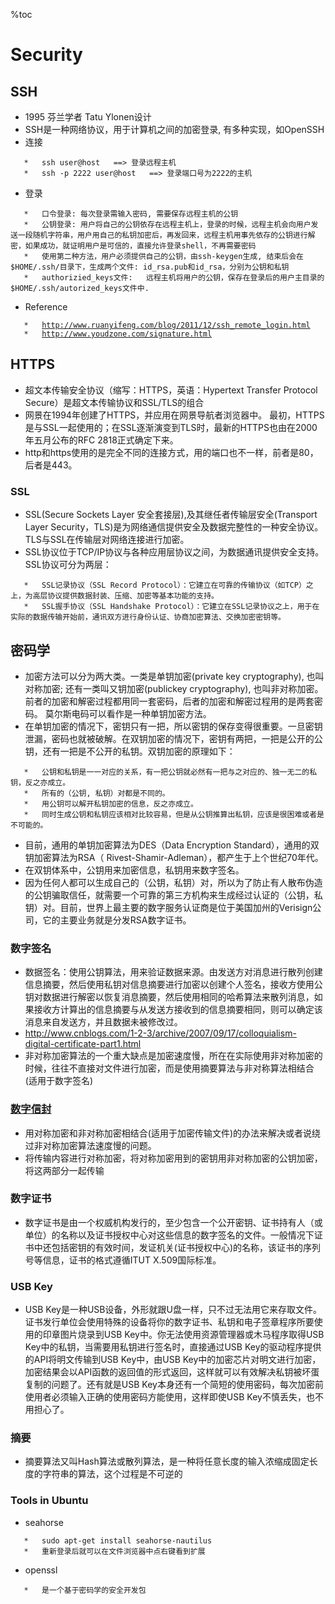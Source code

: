 %toc
= Security =
== SSH ==
*   1995 芬兰学者 Tatu Ylonen设计
*   SSH是一种网络协议，用于计算机之间的加密登录, 有多种实现，如OpenSSH
*   连接
    *   ssh user@host   ==> 登录远程主机
    *   ssh -p 2222 user@host   ==> 登录端口号为2222的主机
*   登录
    *   口令登录: 每次登录需输入密码, 需要保存远程主机的公钥
    *   公钥登录: 用户将自己的公钥依存在远程主机上，登录的时候，远程主机会向用户发送一段随机字符串，用户用自己的私钥加密后，再发回来，远程主机用事先依存的公钥进行解密，如果成功，就证明用户是可信的，直接允许登录shell，不再需要密码
    *   使用第二种方法，用户必须提供自己的公钥，由ssh-keygen生成, 结束后会在$HOME/.ssh/目录下，生成两个文件: id_rsa.pub和id_rsa，分别为公钥和私钥
    *   authorizied_keys文件:   远程主机将用户的公钥，保存在登录后的用户主目录的$HOME/.ssh/autorized_keys文件中.
*   Reference
    *   http://www.ruanyifeng.com/blog/2011/12/ssh_remote_login.html
    *   http://www.youdzone.com/signature.html

== HTTPS ==
*   超文本传输安全协议（缩写：HTTPS，英语：Hypertext Transfer Protocol Secure）是超文本传输协议和SSL/TLS的组合
*   网景在1994年创建了HTTPS，并应用在网景导航者浏览器中。 最初，HTTPS是与SSL一起使用的；在SSL逐渐演变到TLS时，最新的HTTPS也由在2000年五月公布的RFC 2818正式确定下来。
*   http和https使用的是完全不同的连接方式，用的端口也不一样，前者是80，后者是443。

=== SSL ===
*   SSL(Secure Sockets Layer 安全套接层),及其继任者传输层安全(Transport Layer Security，TLS)是为网络通信提供安全及数据完整性的一种安全协议。TLS与SSL在传输层对网络连接进行加密。
*   SSL协议位于TCP/IP协议与各种应用层协议之间，为数据通讯提供安全支持。SSL协议可分为两层：
    *   SSL记录协议（SSL Record Protocol）：它建立在可靠的传输协议（如TCP）之上，为高层协议提供数据封装、压缩、加密等基本功能的支持。
    *   SSL握手协议（SSL Handshake Protocol）：它建立在SSL记录协议之上，用于在实际的数据传输开始前，通讯双方进行身份认证、协商加密算法、交换加密密钥等。

== 密码学 ==
*   加密方法可以分为两大类。一类是单钥加密(private key cryptography), 也叫对称加密; 还有一类叫又钥加密(publickey cryptography), 也叫非对称加密。前者的加密和解密过程都用同一套密码，后者的加密和解密过程用的是两套密码。 莫尔斯电码可以看作是一种单钥加密方法。
*    在单钥加密的情况下，密钥只有一把，所以密钥的保存变得很重要。一旦密钥泄漏，密码也就被破解。在双钥加密的情况下，密钥有两把，一把是公开的公钥，还有一把是不公开的私钥。双钥加密的原理如下：
    *   公钥和私钥是一一对应的关系，有一把公钥就必然有一把与之对应的、独一无二的私钥，反之亦成立。
    *   所有的（公钥, 私钥）对都是不同的。
    *   用公钥可以解开私钥加密的信息，反之亦成立。
    *   同时生成公钥和私钥应该相对比较容易，但是从公钥推算出私钥，应该是很困难或者是不可能的。
*   目前，通用的单钥加密算法为DES（Data Encryption Standard），通用的双钥加密算法为RSA（ Rivest-Shamir-Adleman），都产生于上个世纪70年代。
*   在双钥体系中，公钥用来加密信息，私钥用来数字签名。
*   因为任何人都可以生成自己的（公钥，私钥）对，所以为了防止有人散布伪造的公钥骗取信任，就需要一个可靠的第三方机构来生成经过认证的（公钥，私钥）对。目前，世界上最主要的数字服务认证商是位于美国加州的Verisign公司，它的主要业务就是分发RSA数字证书。

=== 数字签名 ===
*   数据签名：使用公钥算法，用来验证数据来源。由发送方对消息进行散列创建信息摘要，然后使用私钥对信息摘要进行加密以创建个人签名，接收方使用公钥对数据进行解密以恢复消息摘要，然后使用相同的哈希算法来散列消息，如果接收方计算出的信息摘要与从发送方接收到的信息摘要相同，则可以确定该消息来自发送方，并且数据未被修改过。
*   http://www.cnblogs.com/1-2-3/archive/2007/09/17/colloquialism-digital-certificate-part1.html
*   非对称加密算法的一个重大缺点是加密速度慢，所在在实际使用非对称加密的时候，往往不直接对文件进行加密，而是使用摘要算法与非对称算法相结合(适用于数字签名)

=== [[http://www.cnblogs.com/1-2-3/archive/2007/09/19/colloquialism-digital-certificate-part2.html|数字信封]] ===
*   用对称加密和非对称加密相结合(适用于加密传输文件)的办法来解决或者说绕过非对称加密算法速度慢的问题。  
*   将传输内容进行对称加密，将对称加密用到的密钥用非对称加密的公钥加密，将这两部分一起传输

=== 数字证书 ===
*   数字证书是由一个权威机构发行的，至少包含一个公开密钥、证书持有人（或单位）的名称以及证书授权中心对这些信息的数字签名的文件。一般情况下证书中还包括密钥的有效时间，发证机关(证书授权中心)的名称，该证书的序列号等信息，证书的格式遵循ITUT X.509国际标准。

=== USB Key ===
*   USB Key是一种USB设备，外形就跟U盘一样，只不过无法用它来存取文件。证书发行单位会使用特殊的设备将你的数字证书、私钥和电子签章程序所要使用的印章图片烧录到USB Key中。你无法使用资源管理器或木马程序取得USB Key中的私钥，当需要用私钥进行签名时，直接通过USB Key的驱动程序提供的API将明文传输到USB Key中，由USB Key中的加密芯片对明文进行加密，加密结果会以API函数的返回值的形式返回，这样就可以有效解决私钥被坏蛋复制的问题了。还有就是USB Key本身还有一个简短的使用密码，每次加密前使用者必须输入正确的使用密码方能使用，这样即使USB Key不慎丢失，也不用担心了。

=== 摘要 ===
*   摘要算法又叫Hash算法或散列算法，是一种将任意长度的输入浓缩成固定长度的字符串的算法，这个过程是不可逆的

=== Tools in Ubuntu ===
*   seahorse
    *   sudo apt-get install seahorse-nautilus
    *   重新登录后就可以在文件浏览器中点右键看到扩展
*   openssl
    *   是一个基于密码学的安全开发包

